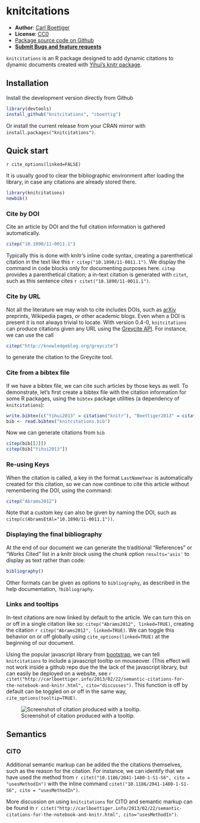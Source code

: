knitcitations
=============

- **Author**: [Carl Boettiger](http://www.carlboettiger.info/)
- **License**: [CC0](http://creativecommons.org/publicdomain/zero/1.0/)
- [Package source code on Github](https://github.com/cboettig/knitcitations)
- [**Submit Bugs and feature requests**](https://github.com/cboettig/knitcitations/issues)


`knitcitations` is an R package designed to add dynamic citations to dynamic documents created with [Yihui's knitr package](https://github.com/yihui/knitr).



Installation 
------------

Install the development version directly from Github 

```r
library(devtools)
install_github("knitcitations", "cboettig")
```

Or install the current release from your CRAN mirror with `install.packages("knitcitations")`.  


Quick start
-----------

`r cite_options(linked=FALSE)`

It is usually good to clear the bibliographic environment after loading the library, in case any citations are already stored there.  


```r
library(knitcitations)
newbib()
```

### Cite by DOI

Cite an article by DOI and the full citation information is gathered automatically.  

```r
citep("10.1890/11-0011.1")
```

Typically this is done with knitr's inline code syntax, creating a parenthetical citation in the text like this `r citep("10.1890/11-0011.1")`.  We display the command in code blocks only for documenting purposes here.  `citep` provides a parenthetical citation; a in-text citation is generated with `citet`, such as this sentence cites `r citet("10.1890/11-0011.1")`.  


### Cite by URL

Not all the literature we may wish to cite includes DOIs, such as [arXiv](http://arxiv.org) preprints, Wikipedia pages, or other academic blogs.  Even when a DOI is present it is not always trivial to locate.  With version 0.4-0, `knitcitations` can produce citations given any URL using the [Greycite API](http://greycite.knowledgeblog.org). For instance, we can use the call 

```r
citep("http://knowledgeblog.org/greycite")
```

to generate the citation to the Greycite tool.  

### Cite from a bibtex file 

If we have a bibtex file, we can cite such articles by those keys as well.  To demonstrate, let's first create a bibtex file with the citation information for some R packages, using the `bibtex` package utilities (a dependency of `knitcitations`):

```r
write.bibtex(c("Yihui2013" = citation("knitr"), "Boettiger2013" = citation("knitcitations"), "TempleLang2012"=citation("RCurl")))
bib <- read.bibtex("knitcitations.bib")
```

Now we can generate citations from `bib`

```r
citep(bib[[2]])
citep(bib["Yihui2013"])
```


### Re-using Keys

When the citation is called, a key in the format `LastNameYear` is automatically created for this citation, so we can now continue to cite this article without remembering the DOI, using the command:

```r
citep("Abrams2012")
```

Note that a custom key can also be given by naming the DOI, such as `citep(c(AbramsEtAl="10.1890/11-0011.1"))`.

### Displaying the final bibliography

At the end of our document we can generate the traditional "References" or "Works Cited" list in a knitr block using the chunk option `results='asis'` to display as text rather than code:  

```r
bibliography()
```

Other formats can be given as options to `bibliography`, as described in the help documentation, `?bibliography`.   


### Links and tooltips

In-text citations are now linked by default to the article.  We can turn this on or off in a single citation like so: `citep("Abrams2012", linked=TRUE)`, creating the citation `r citep("Abrams2012", linked=TRUE)`.  We can toggle this behavior on or off globally using `cite_options(linked=TRUE)` at the beginning of our document.  


Using the popular javascript library from [bootstrap](http://twitter.github.com/bootstrap), we can tell `knitcitations` to include a javascript tooltip on mouseover.  (This effect will not work inside a github repo due the the lack of the javascript library, but can easily be deployed on a website, see `r citet("http://carlboettiger.info/2013/02/22/semantic-citations-for-the-notebook-and-knitr.html", cito="discusses")`. This function is off by default can be toggled on or off in the same way, `cite_options(tooltip=TRUE)`.  

![Screenshot of citation produced with a tooltip.](http://farm9.staticflickr.com/8233/8499745634_04a13fe93e_o.png)

## Semantics 

### CiTO  

Additional semantic markup can be added the the citations themselves, such as the reason for the citation.  For instance, we can identify that we have used the method from `r citet("10.1186/2041-1480-1-S1-S6", cito = "usesMethodIn")` with the inline command `citet("10.1186/2041-1480-1-S1-S6", cito = "usesMethodIn")`.  

More discussion on using `knitcitations` for CITO and semantic markup can be found in `r citet("http://carlboettiger.info/2013/02/22/semantic-citations-for-the-notebook-and-knitr.html", cito="usesMethodIn")`.  



